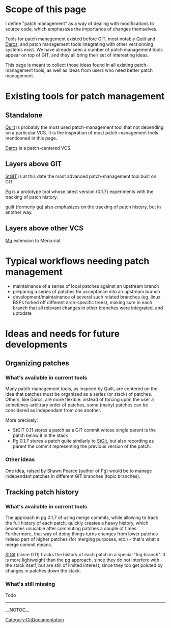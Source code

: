 = Scope of this page =

I define "patch management" as a way of dealing with modifications to source code, which emphasizes the importance of changes themselves.

Tools for patch management existed before GIT, most notably [[Quilt]] and [[Darcs]], and patch management tools integrating with other versionning systems exist.  We have already seen a number of patch management tools appear on top of GIT, and they all bring their set of interesting ideas.

This page is meant to collect those ideas found in all existing patch-management tools, as well as ideas from users who need better patch management.

= Existing tools for patch management =

== Standalone ==

[http://savannah.nongnu.org/projects/quilt Quilt] is probably the most used patch-management tool that not depending on a particular VCS.  It is the inspiration of most patch-management tools mentionned in this page.

[http://darcs.net/ Darcs] is a patch-centered VCS.

== Layers above GIT ==

[http://www.procode.org/stgit/ StGIT] is at this date the most advanced patch-management tool built on GIT.

[http://www.spearce.org/category/projects/scm/pg/ Pg] is a prototype tool whose latest version (0.1.7) experiments with the tracking of patch history.

[http://www.kernel.org/git/?p=linux/kernel/git/jsipek/guilt.git;a=summary guilt] (formerly [http://www.kernel.org/git/?p=linux/kernel/git/jsipek/gq.git;a=summary gq]) also emphasizes on the tracking of patch history, but in another way.

== Layers above other VCS ==

[http://www.selenic.com/mercurial/wiki/index.cgi/MqExtension Mq] extension to Mercurial.

= Typical workflows needing patch management =

* maintainance of a series of local patches against an upstream branch
* preparing a series of patches for acceptance into an upstream branch
* development/maintainance of several such related branches (eg. linux BSPs forked off different arch-specific trees), making sure in each branch that all relevant changes in other branches were integrated, and uptodate

= Ideas and needs for future developments =

== Organizing patches ==

=== What's available in current tools ===

Many patch-management tools, as inspired by Quilt, are centered on the idea that patches must be organized as a series (or stack) of patches.
Others, like Darcs, are more flexible: instead of forcing upon the user a sometimes-arbitrary order of patches, some (many) patches can be considered as independant from one another.

More precisely:
* StGIT 0.11 stores a patch as a GIT commit whose single parent is the patch below it in the stack
* Pg 0.1.7 stores a patch quite similarly to [[StGit]], but also recording as parent the commit representing the previous version of the patch. 

=== Other ideas ===

One idea, raised by Shawn Pearce (author of Pg) would be to manage independant patches in different GIT branches (topic branches).

== Tracking patch history ==

=== What's available in current tools ===

The approach in pg 0.1.7 of using merge commits, while allowing to track the full history of each patch, quickly creates a heavy history, which becomes unusable after commuting patches a couple of times.  Furthermore, that way of doing things turns changes from lower patches indeed part of higher patches (for merging purposes, etc.) - that's what a merge commit means.

[[StGit]] (since 0.11) tracks the history of each patch in a special "log branch".  It is more lightweight than the pg approach, since they do not interfere with the stack itself, but are still of limited interest, since they too get poluted by changes in patches down the stack.

=== What's still missing ===
Todo

----
[[Category:GitDocumentation]]

__NOTOC__